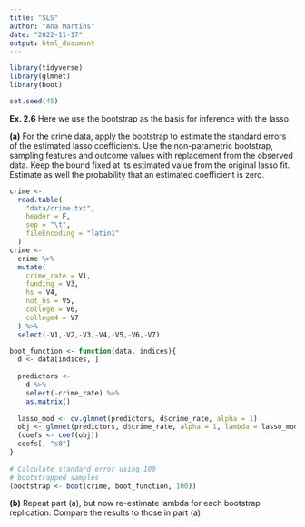 ```yaml
---
title: "SLS"
author: "Ana Martins"
date: "2022-11-17"
output: html_document
---
```


```r
library(tidyverse)
library(glmnet)
library(boot)

set.seed(45)
```


**Ex. 2.6** Here we use the bootstrap as the basis for inference with the lasso.

**(a)** For the crime data, apply the bootstrap to estimate the standard errors of the estimated lasso coefficients. Use the non-parametric bootstrap, sampling features and outcome values with replacement from the observed data. Keep the bound fixed at its estimated value from the original lasso fit. Estimate as well the probability that an estimated coefficient is zero.

```r
crime <-
  read.table(
    "data/crime.txt",
    header = F,
    sep = "\t",
    fileEncoding = "latin1"
  )
crime <-
  crime %>%
  mutate(
    crime_rate = V1,
    funding = V3,
    hs = V4,
    not_hs = V5,
    college = V6,
    college4 = V7
  ) %>%
  select(-V1,-V2,-V3,-V4,-V5,-V6,-V7)

boot_function <- function(data, indices){
  d <- data[indices, ]
  
  predictors <-
    d %>% 
    select(-crime_rate) %>% 
    as.matrix()
  
  lasso_mod <- cv.glmnet(predictors, d$crime_rate, alpha = 1)
  obj <- glmnet(predictors, d$crime_rate, alpha = 1, lambda = lasso_mod$lambda.min)
  (coefs <- coef(obj))
  coefs[, "s0"]
}
  
# Calculate standard error using 100
# bootstrapped samples
(bootstrap <- boot(crime, boot_function, 100))
```

**(b)** Repeat part (a), but now re-estimate lambda for each bootstrap replication. Compare the results to those in part (a).